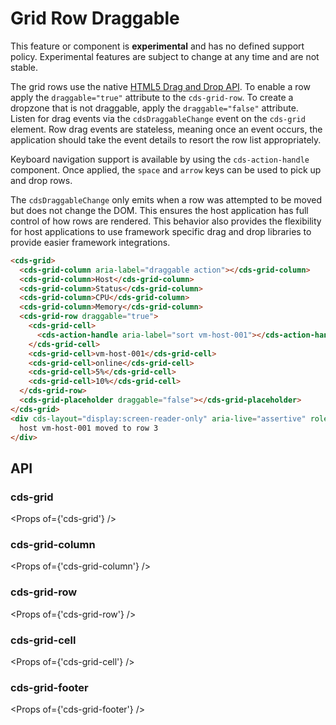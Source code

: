 
<Meta title="Data Grid (Preview)/Row Draggable" />

# Grid Row Draggable

<cds-alert-group status="danger" cds-layout="m-b:lg">
  <cds-alert>
    This feature or component is <strong>experimental</strong> and has no defined support policy. Experimental features
    are subject to change at any time and are not stable.
  </cds-alert>
</cds-alert-group>

The grid rows use the native [HTML5 Drag and Drop API](https://developer.mozilla.org/en-US/docs/Web/API/HTML_Drag_and_Drop_API).
To enable a row apply the `draggable="true"` attribute to the `cds-grid-row`.
To create a dropzone that is not draggable, apply the `draggable="false"` attribute.
Listen for drag events via the `cdsDraggableChange` event on the `cds-grid` element.
Row drag events are stateless, meaning once an event occurs, the application should
take the event details to resort the row list appropriately.

Keyboard navigation support is available by using the `cds-action-handle` component.
Once applied, the `space` and `arrow` keys can be used to pick up and drop rows.

The `cdsDraggableChange` only emits when a row was attempted to be moved but does not change the DOM.
This ensures the host application has full control of how rows are rendered. This behavior also
provides the flexibility for host applications to use framework specific drag and drop libraries
to provide easier framework integrations.

<Story id="stories-grid--row-draggable" />

```html
<cds-grid>
  <cds-grid-column aria-label="draggable action"></cds-grid-column>
  <cds-grid-column>Host</cds-grid-column>
  <cds-grid-column>Status</cds-grid-column>
  <cds-grid-column>CPU</cds-grid-column>
  <cds-grid-column>Memory</cds-grid-column>
  <cds-grid-row draggable="true">
    <cds-grid-cell>
      <cds-action-handle aria-label="sort vm-host-001"></cds-action-handle>
    </cds-grid-cell>
    <cds-grid-cell>vm-host-001</cds-grid-cell>
    <cds-grid-cell>online</cds-grid-cell>
    <cds-grid-cell>5%</cds-grid-cell>
    <cds-grid-cell>10%</cds-grid-cell>
  </cds-grid-row>
  <cds-grid-placeholder draggable="false"></cds-grid-placeholder>
</cds-grid>
<div cds-layout="display:screen-reader-only" aria-live="assertive" role="log" aria-atomic="true">
  host vm-host-001 moved to row 3
</div>
```

## API

### cds-grid

<Props of={'cds-grid'} />

### cds-grid-column

<Props of={'cds-grid-column'} />

### cds-grid-row

<Props of={'cds-grid-row'} />

### cds-grid-cell

<Props of={'cds-grid-cell'} />

### cds-grid-footer

<Props of={'cds-grid-footer'} />

